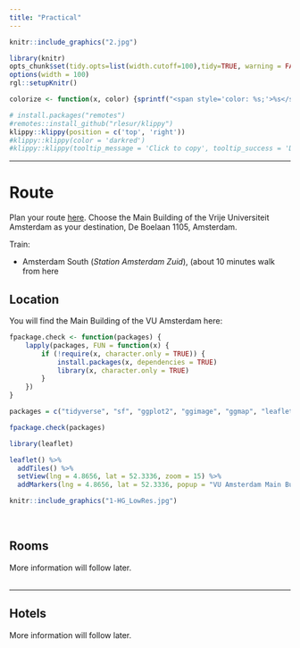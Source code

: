```yaml
---
title: "Practical"
---
```


```r
knitr::include_graphics("2.jpg")
```

```{=html}
<!---
https://stackoverflow.com/questions/30110377/saving-leaflet-output-as-html
--->
```
```r
library(knitr)
opts_chunk$set(tidy.opts=list(width.cutoff=100),tidy=TRUE, warning = FALSE, message = FALSE,comment = "#>", cache=TRUE, class.source=c("test"), class.output=c("test2"), cache.lazy = FALSE)
options(width = 100) 
rgl::setupKnitr()

colorize <- function(x, color) {sprintf("<span style='color: %s;'>%s</span>", color, x) }

```

```r
# install.packages("remotes")
#remotes::install_github("rlesur/klippy")
klippy::klippy(position = c('top', 'right'))
#klippy::klippy(color = 'darkred')
#klippy::klippy(tooltip_message = 'Click to copy', tooltip_success = 'Done')
```

------------------------------------------------------------------------

# Route

Plan your route [here](https://maps.app.goo.gl/2DGq2o79JUx8Rbmr5). Choose the Main Building of the Vrije Universiteit Amsterdam as your destination, De Boelaan 1105, Amsterdam.

Train:

-   Amsterdam South (*Station Amsterdam Zuid*), (about 10 minutes walk from here

## Location

You will find the Main Building of the VU Amsterdam here:

```r
fpackage.check <- function(packages) {
    lapply(packages, FUN = function(x) {
        if (!require(x, character.only = TRUE)) {
            install.packages(x, dependencies = TRUE)
            library(x, character.only = TRUE)
        }
    })
}

packages = c("tidyverse", "sf", "ggplot2", "ggimage", "ggmap", "leaflet", "patchwork", "leaflet.extras2", "htmlwidgets", "webshot")

fpackage.check(packages)
```

```r
library(leaflet)

leaflet() %>%
  addTiles() %>%
  setView(lng = 4.8656, lat = 52.3336, zoom = 15) %>%
  addMarkers(lng = 4.8656, lat = 52.3336, popup = "VU Amsterdam Main Building")

```

```r
knitr::include_graphics("1-HG_LowRes.jpg")
```

<br> 

## Rooms

More information will follow later.\
<br>

------------------------------------------------------------------------

## Hotels

More information will follow later.

```{=html}
<!--

[Hotel Valdin la Boutique](https://laboutiquenijmegen.nl/)

Van Peltlaan 4, Nijmegen    
Distance 1.5km, 11 minutes

----

[Blue by Manna](https://manna-nijmegen.nl/en/hotel-blue/)

Oranjesingel 2C 
Distance 3.5km, 28 minutes
Bus 6, 10  of 14

----

[Hotel Oranjestaete](https://www.hoteloranjestaete.nl/nl/)

Oranjesingel 66, Nijmegen    
Distance 1.7km  23 minutes
Bus 58

----

[Hotel Vertoef](https://www.guesthousevertoef.com/nl/)

Nassausingel 3, Nijmegen    
Distance 3.3km, 15 minutes
Bus 10

----

[Mercure](https://www.mercure-hotel-nijmegen-center.nl/?utm_source=GoogleMyBusiness&utm_medium=ButtonWebsite&utm_campaign=GoogleMyBusinessReferral)

Stationsplein 29, Nijmegen  
Distance 3.5km, 11 minutes
Bus 6, 9 of 10

----

[Sanadome](https://sanadome.nl/)

Weg door het Jonkerbos 90   
Distance 4.1km, 23-26 minutes
Bus 12 of 15

----

[Val Monte](https://www.parkhotelvalmonte.nl/nl/)

Oude Holleweg 5, Berg en Dal    
Distance 6.2km, 10 minutes by car

----

[Holthurnse Hof](https://www.landgoedhotelbergendal.nl/nl/)

Zevenheuvelenweg 48A, Berg en Dal
Distance 7.2km, 13 minutes by car

----

[Van der Valk](https://www.valknijmegen.nl/hotelkamers?gad_source=1&gclid=CjwKCAiAlcyuBhBnEiwAOGZ2S7wR3EMhppzIRAClQMdq179xKNBj0RFiwXVujl22on2PLWBzQfKBwxoCYlYQAvD_BwE#)

Hertog Eduardplein 4, Lent  
Distance 5.7km,     32 minutes
Bus 15

-->
```
